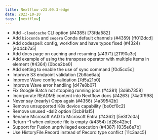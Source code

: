 ---
title: Nextflow v23.09.3-edge
date: 2023-10-10
tags: [nextflow]
---

- Add `-cloudcache` CLI option (#4385) [73fda582]
- Add `bioconda` and `seqera` Conda default channels (#4359) [ff012dcd]
- Add codespell: config, workflow and have typos fixed (#4324) [e044b7a5]
- Add docs page on caching and resuming (#4371) [21190a3c]
- Add example of using the transpose operator with multiple items in element (#4364) [0bce2be0]
- Add setting to enable the use of sync command [f0d5cc5c]
- Improve S3 endpoint validation [2b9ae6aa]
- Improve Wave config validation [7d5a21b0]
- Improve Wave error handling [d47e8b07]
- Fix Google Batch not stopping running jobs (#4381) [3d6b7358]
- Incorporate README content into Nextflow docs (#4263) [74a0f998]
- Never say (nearly) Oops again (#4356) [4a39542b]
- Remove unsupported K8s device capability [be0cf0c2]
- Remove unused -dsl2 option [3cb91a15]
- Rename Microsoft AAD to Microsoft Entra (#4362) [5e3f2c0a]
- Return -1 when exitcode file is empty (#4354) [d26c42be]
- Support for Fusion unprivileged execution (#4387) [035e6e7b]
- Use HistoryFile.Record instead of Record type conflict [11c3aac5]
